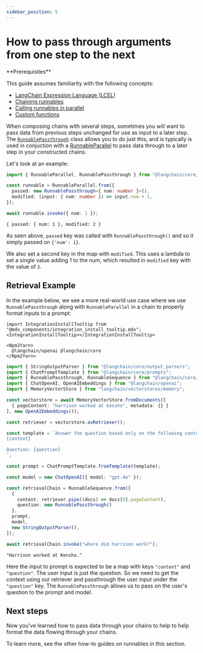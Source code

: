 ```yaml
---
sidebar_position: 5
---
```


# How to pass through arguments from one step to the next

<Info>
**Prerequisites**


This guide assumes familiarity with the following concepts:

- [LangChain Expression Language (LCEL)](/oss/javascript/concepts/lcel)
- [Chaining runnables](/oss/javascript/how-to/sequence/)
- [Calling runnables in parallel](/oss/javascript/how-to/parallel/)
- [Custom functions](/oss/javascript/how-to/functions/)

</Info>


When composing chains with several steps, sometimes you will want to pass data from previous steps unchanged for use as input to a later step. The [`RunnablePassthrough`](https://api.js.langchain.com/classes/langchain_core.runnables.RunnablePassthrough.html) class allows you to do just this, and is typically is used in conjuction with a [RunnableParallel](/oss/javascript/how-to/parallel/) to pass data through to a later step in your constructed chains.

Let's look at an example:


```typescript
import { RunnableParallel, RunnablePassthrough } from "@langchain/core/runnables";

const runnable = RunnableParallel.from({
  passed: new RunnablePassthrough<{ num: number }>(),
  modified: (input: { num: number }) => input.num + 1,
});

await runnable.invoke({ num: 1 });
```



```output
{ passed: { num: 1 }, modified: 2 }
```


As seen above, `passed` key was called with `RunnablePassthrough()` and so it simply passed on `{'num': 1}`. 

We also set a second key in the map with `modified`. This uses a lambda to set a single value adding 1 to the num, which resulted in `modified` key with the value of `2`.

## Retrieval Example

In the example below, we see a more real-world use case where we use `RunnablePassthrough` along with `RunnableParallel` in a chain to properly format inputs to a prompt:

```{=mdx}
import IntegrationInstallTooltip from "@mdx_components/integration_install_tooltip.mdx";
<IntegrationInstallTooltip></IntegrationInstallTooltip>

<Npm2Yarn>
  @langchain/openai @langchain/core
</Npm2Yarn>
```
```typescript
import { StringOutputParser } from "@langchain/core/output_parsers";
import { ChatPromptTemplate } from "@langchain/core/prompts";
import { RunnablePassthrough, RunnableSequence } from "@langchain/core/runnables";
import { ChatOpenAI, OpenAIEmbeddings } from "@langchain/openai";
import { MemoryVectorStore } from "langchain/vectorstores/memory";

const vectorstore = await MemoryVectorStore.fromDocuments([
  { pageContent: "harrison worked at kensho", metadata: {} }
], new OpenAIEmbeddings());

const retriever = vectorstore.asRetriever();

const template = `Answer the question based only on the following context:
{context}

Question: {question}
`;

const prompt = ChatPromptTemplate.fromTemplate(template);

const model = new ChatOpenAI({ model: "gpt-4o" });

const retrievalChain = RunnableSequence.from([
  {
    context: retriever.pipe((docs) => docs[0].pageContent),
    question: new RunnablePassthrough()
  },
  prompt,
  model,
  new StringOutputParser(),
]);

await retrievalChain.invoke("where did harrison work?");
```



```output
"Harrison worked at Kensho."
```


Here the input to prompt is expected to be a map with keys `"context"` and `"question"`. The user input is just the question. So we need to get the context using our retriever and passthrough the user input under the `"question"` key. The `RunnablePassthrough` allows us to pass on the user's question to the prompt and model.

## Next steps

Now you've learned how to pass data through your chains to help to help format the data flowing through your chains.

To learn more, see the other how-to guides on runnables in this section.
